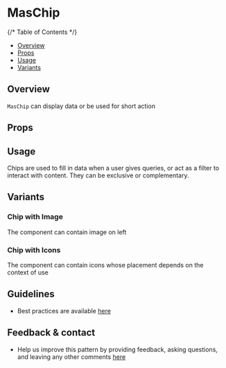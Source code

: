 
<Meta of={ChipStories} />

# MasChip

{/* Table of Contents */}

* [Overview](#overview)
* [Props](#props)
* [Usage](#usage)
* [Variants](#variants)

## Overview

`MasChip` can display data or be used for short action

<Canvas> 
  <Story of={ChipStories.Default} />  
</Canvas>

## Props

<Controls />

## Usage

Chips are used to fill in data when a user gives queries, or act as a filter to interact with content. They can be exclusive or complementary.

## Variants

### Chip with Image

The component can contain image on left

<Canvas of={ChipStories.Image} >  
</Canvas>


### Chip with Icons

The component can contain icons whose placement depends on the context of use

<Canvas of={ChipStories.ChipIcon}>   
</Canvas>

## Guidelines

* Best practices are available [here](https://zeroheight.com/9b39bb2a0/p/779f6f-chips/b/964f27)

## Feedback & contact

* Help us improve this pattern by providing feedback, asking questions, and leaving any other comments [here](https://github.com/bouygues-construction/design-system-bycn/issues/new)

